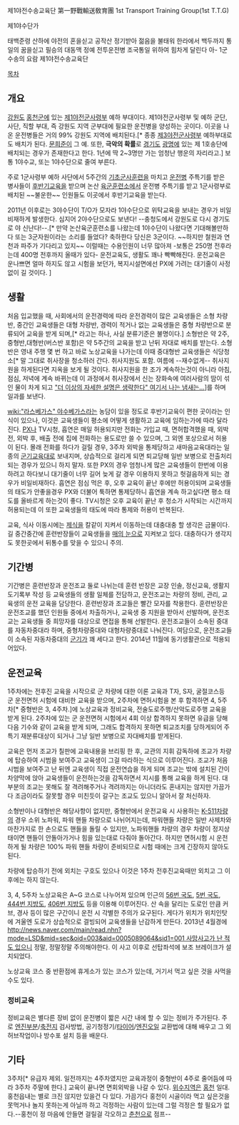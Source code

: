 제1야전수송교육단
第一野戰輸送敎育團
1st Transport Training Group(1st T.T.G)


제1야수단가

태백준령 산하에 야전의 혼을싣고
공작산 정기받아 젊음을 불태워
한라에서 백두까지 통일의 꿈을싣고
필승의 대동맥 정예 전투운전병
조국통일 위하여 힘차게 달린다
아- 1군 수송의 요람 제1야전수송교육단


[[목차]]
== 개요 ==

[[강원도]] [[홍천]]군에 있는 [[제1야전군사령부]] 예하 부대이다. 제1야전군사령부 및 예하 군단, 사단, 직할 부대, 즉 강원도 지역 군부대에 필요한 운전병을 양성하는 곳이다. 이곳을 나온 운전병들은 거의 99% 강원도 지역에 배치된다.[* 종종 [[제3야전군사령부]] 예하부대로도 배치가 된다. [[문희준]]이 그 예. 또한, '''극악의 확률'''로 [[경기도]] [[광명]]에 있는 제 1호송단에 배치되는 경우가 존재한다고 한다. 1년에 딱 2~3명만 가는 엄청난 행운의 자리라고.]  보통 1야수교, 또는 1야수단으로 줄여 부른다.

주로 1군사령부 예하 사단에서 5주간의 [[기초군사훈련]]을 마치고 [[운전병]] 주특기를 받은 병사들이 [[후반기교육]]을 받으며 논산 [[육군훈련소]]에서 운전병 주특기를 받고 1군사령부로 배치된 ~~불운한~~ 인원들도 이곳에서 후반기교육을 받는다.

2011년 이후로는 3야수단이 T/O가 모자라 1야수단으로 위탁교육을 보내는 경우가 비일비재하게 발생한다. 심지어 2야수단으로도 보낸다! --충청도에서 강원도로 다시 경기도로 야 신난다!--.[* 만약 논산육군훈련소를 나왔는데 1야수단이 나왔다면 기대해볼만하다 또는 3군자원이라는 소리를 들었다? 축하한다 당신은 3군이다. ~~하지만 철원과 연천과 파주가 기다리고 있지~~ 이럴때는 수용인원이 너무 많아져 -보통은 250명 전후라는데 400명 전후까지 올때가 있다- 운전교육도, 생활도 꽤나 빡빡해진다. 운전교육은 운나쁘면 얼마 하지도 않고 시험을 보던가, 복지시설면에선 PX에 가려는 대기줄이 사정없이 길 것이다. ]


== 생활 ==

처음 입교했을 때, 사회에서의 운전경력에 따라 운전경력이 많은 교육생들은 소형 차량반, 중간인 교육생들은 대형 차량반, 경력이 적거나 없는 교육생들은 중형 차량반으로 분류되어 교육을 받게 되며,[* 라고는 하나, 사실 분류기준은 불명이다.] 소형반은 약 2주, 중형반,대형반(버스반 포함)은 약 5주간의 교육을 받고 난뒤 자대로 배치를 받는다. 소형반은 영내 주행 몇 번 하고 바로 노상교육을 나가는데 이때 중대형반 교육생들은 식당청소[* 말 그대로 취사장을 청소하러 간다. 취사지원도 포함. 여름에 --재수없게-- 취사지원을 하게된다면 지옥을 보게 될 것이다. 취사지원을 한 조가 계속하는것이 아니라 아침, 점심, 저녁에 계속 바뀌는데 이 과정에서 취사장에서 신는 장화속에 여러사람의 땀이 섞인 물이 차게 되고 [["더 이상의 자세한 설명은 생략한다" 여기서 나는 냄새는...]]]를 하며 일과를 보낸다.

[[wiki:"라스베가스" 야수베가스]]라는 농담이 있을 정도로 후반기교육이 편한 곳이라는 인식이 있으나, 이것은 교육생들이 평소에 어떻게 생활하고 교육에 임하는가에 따라 달라진다. [[PX]]나  TV시청, 흡연은 매일 허용되지만 전화는 가입교 때, 면허합격했을 때, 외박 전, 외박 후, 배출 전에 집에 전화하는 용도로만 쓸 수 있으며, 그 외엔 포상으로서 허용이 된다. 몰래 전화를 하다가 걸릴 경우, 3주차 외박을 통제당하고 새마음교육대라는 일종의 [[군기교육대]]로 보내지며, 상습적으로 걸리게 되면 퇴교당해 일반 보병으로 전출처리되는 경우가 있으니 하지 말자. 또한 PX의 경우 엄청나게 많은 교육생들이 한번에 이용하려고 하다보니 대기줄이 너무 길어 늦게 갈 경우 이용하지 못하고 헛걸음하게 되는 경우가 비일비재하다. 흡연은 점심 먹은 후, 오후 교육이 끝난 후에만 허용이되며 교육생들의 태도가 안좋을경우 PX와 더불어 툭하면 통제당하니 흡연을 계속 하고싶다면 평소 태도를 올바르게 하는것이 좋다. TV시청은 오후 교육이 끝난 후 청소가 시작되는 시간까지 허용되는데 이 또한 교육생들의 태도에 따라 통제와 허용이 반복된다.

교육, 식사 이동시에는 [[제식]]을 칼같이 지켜서 이동하는데 대충대충 할 생각은 금물이다. 길 중간중간에 훈련반장들이 교육생들을 [[매의 눈]]으로 지켜보고 있다. 대충하다가 생각지도 못한곳에서 뒤통수를 맞을 수 있으니 주의.


== 기간병 ==

기간병은 훈련반장과 운전조교 둘로 나뉘는데 훈련 반장은 교장 인솔, 정신교육, 생활지도기록부 작성 등 교육생들의 생활 일체를 전담하고, 운전조교는 차량의 정비, 관리, 교육생의 운전 교육을 담당한다. 훈련반장과 조교들은 빨간 모자를 착용한다. 훈련반장은 운전조교를 했던 인원들 중에서 차출하거나, 교육생 중 지원을 받아서 선발하며, 운전조교는 교육생들 중 희망자를 대상으로 면접을 통해 선발한다. 운전조교들이 소속된 중대를 자동차중대라 하며, 중형차량중대와 대형차량중대로 나눠진다. 여담으로, 운전조교들이 소속된 자동차중대의 [[군기]]가 꽤 세다고 한다. 
2014년 11월에 동기생활관으로 적용되어있다.


== 운전교육 ==

1주차에는 전후진 교육을 시작으로 군 차량에 대한 이론 교육과 T자, S자, 굴절코스등 군 운전면허 시험에 대비한 교육을 받으며, 2주차에 면허시험을 본 후 합격하면 4, 5주차[* 중형반은 3, 4주차.]에 노상교육과 정비교육, 전술도로주행/산악도로주행 교육을 받게 된다. 2주차에 있는 군 운전면허 시험에서 4회 이상 합격하지 못하면 유급을 당해 다음 기수와 같이 교육을 받게 되며, 그래도 합격하지 못하면 퇴교조치를 당하게되어 주특기 재분류대상이 되거나 그냥 일반 보병으로 자대배치를 받게된다.

교육은 먼저 조교가 칠판에 교육내용을 브리핑 한 후, 교관의 지휘 감독하에 조교가 차량에 탑승하여 시범을 보여주고 교육생이 그걸 따라하는 식으로 이루어진다. 조교가 처음 시범을 보여주고 난 뒤엔 교육생이 직접 운전연습을 하게 되며 조교는 밖에 설치된 간이 차양막에 앉아 교육생들이 운전하는것을 감독하면서 지시를 통해 교육을 하게 된다. 대부분의 조교는 못해도 잘 격려해주거나 격려까지는 아니더라도 혼내지는 않지만 가끔가다 조금이라도 잘못할 경우 미친듯이 갈구는 조교도 있으니 알아서 잘 처신하자.

소형반이나 대형반은 해당사항이 없지만, 중형반에서 운전교육 시 사용하는 [[K-511]]차량의 경우 소위 노파워, 파워 핸들 차량으로 나뉘어지는데, 파워핸들 차량은 일반 사제차와 마찬가지로 한 손으로도 핸들을 돌릴 수 있지만, 노파워핸들 차량의 경우 차량이 정지상태이면 핸들이 안돌아가거나 힘을 있는대로 다줘야 돌아간다. 하지만 면허시험 시 운전하게 될 차량은 100% 파워 핸들 차량이 준비되므로 시험 때에는 크게 긴장하지 않아도 된다.

차량에 탑승하기 전에 외치는 구호도 있으나 이것은 1주차 전후진교육때만 외치고 그 이후에는 하지 않는다.

3, 4, 5주차 노상교육은 A~G 코스로 나누어져 있으며 인근의 [[56번 국도]], [[5번 국도]], [[444번 지방도]], [[406번 지방도]] 등을 이용해 이루어진다. 산 속을 달리는 도로인 만큼 커브, 경사 등이 많은 구간이니 운전 시 각별한 주의가 요구된다. 게다가 위치가 위치인탓에 겨울엔 도로가 상습적으로 결빙되어 교육생들을 난감하게 만든다. 2013년 4월경에 [[http://news.naver.com/main/read.nhn?mode=LSD&mid=sec&oid=003&aid=0005089064&sid1=001 사망사고가 난 적도 있으니]] 정말, 정말정말 주의해야한다. 이 사고 이후로 선탑좌석에 보조 브레이크가 설치되었다.

노상교육 코스 중 반환점에 휴게소가 있는 코스가 있는데, 거기서 먹고 싶은 것을 사먹을 수도 있다.


=== 정비교육 ===

정비교육은 별다른 장비 없이 운전병이 짧은 시간 내에 할 수 있는 정비가 주가된다. 주로 [[엔진]]부분/[[축전지]] 검사방법, 공기청정기/[[타이어]]/[[엔진오일]] 교환법에 대해 배우고 그 외 허브작업이나 방수포 설치 등을 배운다.


== 기타 ==

3주차[* 유급자 제외. 일전까지는 4주차였지만 교육과정이 중형반이 4주로 줄어듬에 따라 3주차 주말에 한다.] 교육이 끝나면 면회외박을 나갈 수 있다. [[위수지역]]은 [[홍천]] 일대. 홍천읍내는 별로 크진 않지만 있을건 다 있다. 가끔가다 홍천이 시골이라 먹고 싶은것을 못먹거나 놀지 못하는게 아닐까 하고 걱정하는 사람이 있는데 그럴 걱정은 할 필요가 없다.--홍천이 정 마음에 안들면 걸릴걸 각오하고 [[춘천]]으로 점프--


